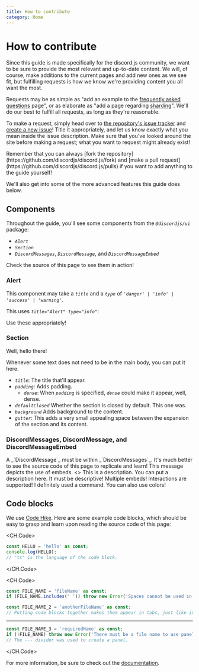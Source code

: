 ```yaml
---
title: How to contribute
category: Home
---
```


# How to contribute

Since this guide is made specifically for the discord.js community, we want to be sure to provide the most relevant and up-to-date content. We will, of course, make additions to the current pages and add new ones as we see fit, but fulfilling requests is how we know we're providing content you all want the most.

Requests may be as simple as "add an example to the [frequently asked questions](/popular-topics/faq.html) page", or as elaborate as "add a page regarding [sharding](/sharding/)". We'll do our best to fulfill all requests, as long as they're reasonable.

To make a request, simply head over to [the repository's issue tracker](https://github.com/discordjs/discord.js/issues) and [create a new issue](https://github.com/discordjs/discord.js/issues/new)! Title it appropriately, and let us know exactly what you mean inside the issue description. Make sure that you've looked around the site before making a request; what you want to request might already exist!

<Alert title="Tip" type="success">
	Remember that you can always [fork the repository](https://github.com/discordjs/discord.js/fork) and [make a pull
	request](https://github.com/discordjs/discord.js/pulls) if you want to add anything to the guide yourself!
</Alert>

We'll also get into some of the more advanced features this guide does below.

## Components

Throughout the guide, you'll see some components from the _`@discordjs/ui`_ package:

- _`Alert`_
- _`Section`_
- _`DiscordMessages`_, _`DiscordMessage`_, and _`DiscordMessageEmbed`_

Check the source of this page to see them in action!

### Alert

This component may take a _`title`_ and a _`type`_ of _`'danger' | 'info' | 'success' | 'warning'`_.

This uses _`title="Alert" type="info"`_:

<Alert title="Alert" type="info">
	Use these appropriately!
</Alert>

### Section

<Section title="Expand me!" padding defaultClosed background gutter>
Well, hello there!

Whenever some text does not need to be in the main body, you can put it here.

- _`title`_: The title that'll appear.
- _`padding`_: Adds padding.
  - _`dense`_: When _`padding`_ is specified, _`dense`_ could make it appear, well, dense.
- _`defaultClosed`_ Whether the section is closed by default. This one was.
- _`background`_ Adds background to the content.
- _`gutter`_: This adds a very small appealing space between the expansion of the section and its content.

</Section>

### DiscordMessages, DiscordMessage, and DiscordMessageEmbed

<DiscordMessages>
	<DiscordMessage
		author={{
			avatar: '/assets/discordjs.png',
			bot: true,
			time: 'Today at 21:00',
			username: 'Guide Bot',
		}}
	>
		A _`DiscordMessage`_ must be within _`DiscordMessages`_.
	</DiscordMessage>
	<DiscordMessage
		author={{
			avatar: '/assets/discordjs.png',
			bot: true,
			time: 'Today at 21:01',
			username: 'Guide Bot',
		}}
		reply={{
			author: {
				avatar: '/assets/discordjs.png',
				bot: true,
				username: 'Guide Bot',
			},
			content: 'A _`DiscordMessage`_ must be within _`DiscordMessages`_.',
		}}
		time="21:02"
	>
		It's much better to see the source code of this page to replicate and learn!
	</DiscordMessage>
	<DiscordMessage
		author={{
			avatar: '/assets/discordjs.png',
			bot: true,
			time: 'Today at 21:02',
			username: 'Guide Bot',
		}}
	>
		This message depicts the use of embeds.
		<>
			<DiscordMessageEmbed
				author={{
					avatar: '/assets/discordjs.png',
					username: 'Guide Bot',
				}}
				footer={{ content: 'Sometimes, titles just have to be.' }}
				title={{ title: 'An amazing title' }}
			>
				This is a description. You can put a description here. It must be descriptive!
			</DiscordMessageEmbed>
			<DiscordMessageEmbed
				author={{
					avatar: '/assets/discordjs.png',
					username: 'Guide Bot',
				}}
				footer={{ content: "When one amazing title just wasn't enough." }}
				title={{ title: 'Another amazing title' }}
			>
				Multiple embeds!
			</DiscordMessageEmbed>
		</>
	</DiscordMessage>
	<DiscordMessage
		author={{
			avatar: '/assets/discordjs.png',
			bot: true,
			time: 'Today at 21:03',
			username: 'Guide Bot',
		}}
		interaction={{
			author: {
				avatar: '/assets/discordjs.png',
				bot: true,
				username: 'Guide Bot',
			},
			command: '/interaction',
		}}
	>
		Interactions are supported! I definitely used a command.
	</DiscordMessage>
	<DiscordMessage
		author={{
			avatar: '/assets/discordjs.png',
			bot: true,
			color: 'text-red-500',
			time: 'Today at 21:04',
			username: 'Guide Bot',
		}}
		reply={{
			author: {
				avatar: '/assets/snek-bot.jpeg',
				bot: true,
				verified: true,
				color: 'text-blue-500',
				username: 'Snek Bot',
			},
			content: "I'm a cool bot because I'm verified!",
		}}
	>
		You can also use colors!
	</DiscordMessage>
</DiscordMessages>

## Code blocks

We use [Code Hike](https://codehike.org). Here are some example code blocks, which should be easy to grasp and learn upon reading the source code of this page:

<CH.Code>

```ts
const HELLO = 'hello' as const;
console.log(HELLO);
// "ts" is the language of the code block.
```

</CH.Code>

<CH.Code>

```ts fileName
const FILE_NAME = 'fileName' as const;
if (FILE_NAME.includes(' ')) throw new Error('Spaces cannot be used in file names.');
```

```ts anotherFileName
const FILE_NAME_2 = 'anotherFileName' as const;
// Putting code blocks together makes them appear in tabs, just like in your editor.
```

---

```ts requiredName
const FILE_NAME_3 = 'requiredName' as const;
if (!FILE_NAME) throw new Error('There must be a file name to use panels!');
// The --- divider was used to create a panel.
```

</CH.Code>

For more information, be sure to check out the [documentation](https://codehike.org/docs/ch-code).
